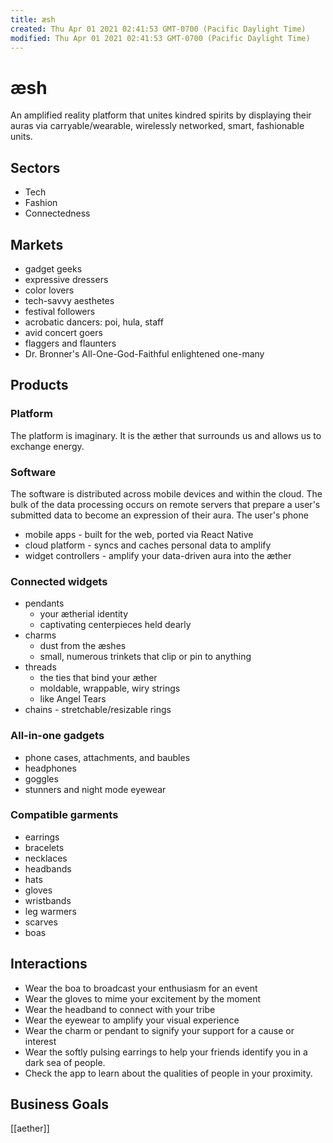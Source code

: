 ```yaml
---
title: æsh
created: Thu Apr 01 2021 02:41:53 GMT-0700 (Pacific Daylight Time)
modified: Thu Apr 01 2021 02:41:53 GMT-0700 (Pacific Daylight Time)
---
```

# æsh

An amplified reality platform that unites kindred spirits by displaying their auras via carryable/wearable, wirelessly networked, smart, fashionable units.

## Sectors

* Tech
* Fashion
* Connectedness

## Markets

* gadget geeks
* expressive dressers
* color lovers
* tech-savvy aesthetes
* festival followers
* acrobatic dancers: poi, hula, staff
* avid concert goers
* flaggers and flaunters
* Dr. Bronner's All-One-God-Faithful enlightened one-many

## Products

### Platform

The platform is imaginary. It is the æther that surrounds us and  allows us to exchange energy.

### Software

The software is distributed across mobile devices and within the cloud. The bulk of the data processing occurs on remote servers that prepare a user's submitted data to become an expression of their aura. The user's phone 
* mobile apps - built for the web, ported via React Native
* cloud platform - syncs and caches personal data to amplify
* widget controllers - amplify your data-driven aura into the æther

### Connected widgets
* pendants
	* your ætherial identity
	* captivating centerpieces held dearly
* charms
	* dust from the æshes
	* small, numerous trinkets that clip or pin to anything
* threads
	* the ties that bind your æther
	* moldable, wrappable, wiry strings
	* like Angel Tears
* chains - stretchable/resizable rings

### All-in-one gadgets
* phone cases, attachments, and baubles
* headphones
* goggles
* stunners and night mode eyewear

### Compatible garments
* earrings
* bracelets
* necklaces
* headbands
* hats
* gloves
* wristbands
* leg warmers
* scarves
* boas

## Interactions

* Wear the boa to broadcast your enthusiasm for an event
* Wear the gloves to mime your excitement by the moment
* Wear the headband to connect with your tribe
* Wear the eyewear to amplify your visual experience
* Wear the charm or pendant to signify your support for a cause or interest
* Wear the softly pulsing earrings to help your friends identify you in a dark sea of people.
* Check the app to learn about the qualities of people in your proximity.

## Business Goals

[[aether]]